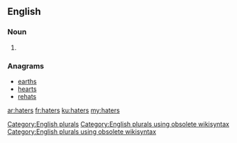 ==English==

===Noun===
{{head|en}}

# {{plural of|hater}}

===Anagrams===
* [[earths#English|earths]]
* [[hearts#English|hearts]]
* [[rehats#English|rehats]]

[[Category:English plurals]][[Category:English plurals using obsolete wikisyntax]][[Category:English plurals using obsolete wikisyntax]]

[[ar:haters]]
[[fr:haters]]
[[ku:haters]]
[[my:haters]]
